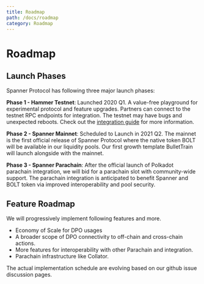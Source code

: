 ```yaml
---
title: Roadmap
path: /docs/roadmap
category: Roadmap
---
```


# Roadmap

## Launch Phases

Spanner Protocol has following three major launch phases:

**Phase 1 - Hammer Testnet**: Launched 2020 Q1. A value-free playground for experimental protocol and feature upgrades. Partners can connect to the testnet RPC endpoints for integration. The testnet may have bugs and unexpected reboots. Check out the [integration guide](integration_guide.md) for more information.

**Phase 2 - Spanner Mainnet**: Scheduled to Launch in 2021 Q2. The mainnet is the first official release of Spanner Protocol where the native token BOLT will be available in our liquidity pools. Our first growth template BulletTrain will launch alongside with the mainnet.

**Phase 3 - Spanner Parachain**: After the official launch of Polkadot parachain integration, we will bid for a parachain slot with community-wide support. The parachain integration is anticipated to benefit Spanner and BOLT token via improved interoperability and pool security. 

## Feature Roadmap

We will progressively implement following features and more. 

-   Economy of Scale for DPO usages
-   A broader scope of DPO connectivity to off-chain and cross-chain actions.
-   More features for interoperability with other Parachain and integration. 
-   Parachain infrastructure like Collator. 

The actual implementation schedule are evolving based on our github issue discussion pages.
